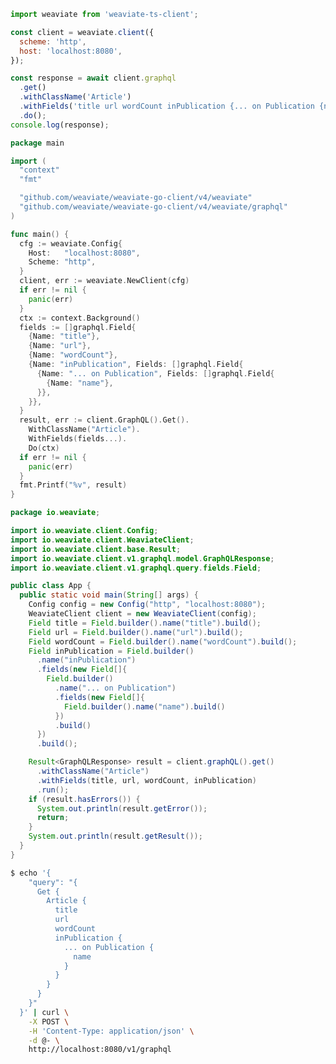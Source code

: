 

<Tabs groupId="languages">
<TabItem value="py" label="Python">

<FilteredTextBlock
  text={UnfilteredCode}
  startMarker="# ===== PYTHON EXAMPLE ====="
  endMarker="# ===== END PYTHON EXAMPLE ====="
  language="py"
/>

</TabItem>
<TabItem value="js" label="JavaScript/TypeScript">

```js
import weaviate from 'weaviate-ts-client';

const client = weaviate.client({
  scheme: 'http',
  host: 'localhost:8080',
});

const response = await client.graphql
  .get()
  .withClassName('Article')
  .withFields('title url wordCount inPublication {... on Publication {name}}')
  .do();
console.log(response);
```

</TabItem>
<TabItem value="go" label="Go">

```go
package main

import (
  "context"
  "fmt"

  "github.com/weaviate/weaviate-go-client/v4/weaviate"
  "github.com/weaviate/weaviate-go-client/v4/weaviate/graphql"
)

func main() {
  cfg := weaviate.Config{
    Host:   "localhost:8080",
    Scheme: "http",
  }
  client, err := weaviate.NewClient(cfg)
  if err != nil {
    panic(err)
  }
  ctx := context.Background()
  fields := []graphql.Field{
    {Name: "title"},
    {Name: "url"},
    {Name: "wordCount"},
    {Name: "inPublication", Fields: []graphql.Field{
      {Name: "... on Publication", Fields: []graphql.Field{
        {Name: "name"},
      }},
    }},
  }
  result, err := client.GraphQL().Get().
    WithClassName("Article").
    WithFields(fields...).
    Do(ctx)
  if err != nil {
    panic(err)
  }
  fmt.Printf("%v", result)
}
```

</TabItem>
<TabItem value="java" label="Java">

```java
package io.weaviate;

import io.weaviate.client.Config;
import io.weaviate.client.WeaviateClient;
import io.weaviate.client.base.Result;
import io.weaviate.client.v1.graphql.model.GraphQLResponse;
import io.weaviate.client.v1.graphql.query.fields.Field;

public class App {
  public static void main(String[] args) {
    Config config = new Config("http", "localhost:8080");
    WeaviateClient client = new WeaviateClient(config);
    Field title = Field.builder().name("title").build();
    Field url = Field.builder().name("url").build();
    Field wordCount = Field.builder().name("wordCount").build();
    Field inPublication = Field.builder()
      .name("inPublication")
      .fields(new Field[]{
        Field.builder()
          .name("... on Publication")
          .fields(new Field[]{
            Field.builder().name("name").build()
          })
          .build()
      })
      .build();

    Result<GraphQLResponse> result = client.graphQL().get()
      .withClassName("Article")
      .withFields(title, url, wordCount, inPublication)
      .run();
    if (result.hasErrors()) {
      System.out.println(result.getError());
      return;
    }
    System.out.println(result.getResult());
  }
}
```

</TabItem>
<TabItem value="curl" label="Curl">

```bash
$ echo '{
    "query": "{
      Get {
        Article {
          title
          url
          wordCount
          inPublication {
            ... on Publication {
              name
            }
          }
        }
      }
    }"
  }' | curl \
    -X POST \
    -H 'Content-Type: application/json' \
    -d @- \
    http://localhost:8080/v1/graphql
```

</TabItem>
<TabItem value="graphql" label="GraphQL">

<FilteredTextBlock
  text={UnfilteredCode}
  startMarker="# ===== GRAPHQL EXAMPLE ====="
  endMarker="# ===== END GRAPHQL EXAMPLE ====="
  language="py"
/>

</TabItem>
</Tabs>
